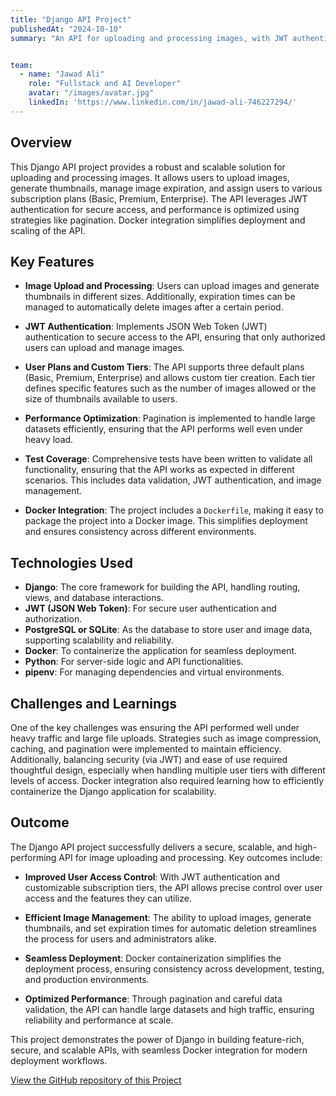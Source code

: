 ```yaml
---
title: "Django API Project"
publishedAt: "2024-10-10"
summary: "An API for uploading and processing images, with JWT authentication, user tiers, and Docker support, designed for high performance and scalability."


team:
  - name: "Jawad Ali"
    role: "Fullstack and AI Developer"
    avatar: "/images/avatar.jpg"
    linkedIn: 'https://www.linkedin.com/in/jawad-ali-746227294/'
---
```


## Overview

This Django API project provides a robust and scalable solution for uploading and processing images. It allows users to upload images, generate thumbnails, manage image expiration, and assign users to various subscription plans (Basic, Premium, Enterprise). The API leverages JWT authentication for secure access, and performance is optimized using strategies like pagination. Docker integration simplifies deployment and scaling of the API.

## Key Features

- **Image Upload and Processing**: Users can upload images and generate thumbnails in different sizes. Additionally, expiration times can be managed to automatically delete images after a certain period.
  
- **JWT Authentication**: Implements JSON Web Token (JWT) authentication to secure access to the API, ensuring that only authorized users can upload and manage images.

- **User Plans and Custom Tiers**: The API supports three default plans (Basic, Premium, Enterprise) and allows custom tier creation. Each tier defines specific features such as the number of images allowed or the size of thumbnails available to users.

- **Performance Optimization**: Pagination is implemented to handle large datasets efficiently, ensuring that the API performs well even under heavy load. 

- **Test Coverage**: Comprehensive tests have been written to validate all functionality, ensuring that the API works as expected in different scenarios. This includes data validation, JWT authentication, and image management.

- **Docker Integration**: The project includes a `Dockerfile`, making it easy to package the project into a Docker image. This simplifies deployment and ensures consistency across different environments.

## Technologies Used

- **Django**: The core framework for building the API, handling routing, views, and database interactions.
- **JWT (JSON Web Token)**: For secure user authentication and authorization.
- **PostgreSQL or SQLite**: As the database to store user and image data, supporting scalability and reliability.
- **Docker**: To containerize the application for seamless deployment.
- **Python**: For server-side logic and API functionalities.
- **pipenv**: For managing dependencies and virtual environments.

## Challenges and Learnings

One of the key challenges was ensuring the API performed well under heavy traffic and large file uploads. Strategies such as image compression, caching, and pagination were implemented to maintain efficiency. Additionally, balancing security (via JWT) and ease of use required thoughtful design, especially when handling multiple user tiers with different levels of access. Docker integration also required learning how to efficiently containerize the Django application for scalability.

## Outcome

The Django API project successfully delivers a secure, scalable, and high-performing API for image uploading and processing. Key outcomes include:

- **Improved User Access Control**: With JWT authentication and customizable subscription tiers, the API allows precise control over user access and the features they can utilize.
  
- **Efficient Image Management**: The ability to upload images, generate thumbnails, and set expiration times for automatic deletion streamlines the process for users and administrators alike.
  
- **Seamless Deployment**: Docker containerization simplifies the deployment process, ensuring consistency across development, testing, and production environments.

- **Optimized Performance**: Through pagination and careful data validation, the API can handle large datasets and high traffic, ensuring reliability and performance at scale.

This project demonstrates the power of Django in building feature-rich, secure, and scalable APIs, with seamless Docker integration for modern deployment workflows.


[View the GitHub repository of this Project](https://github.com/JD751/api_project)
